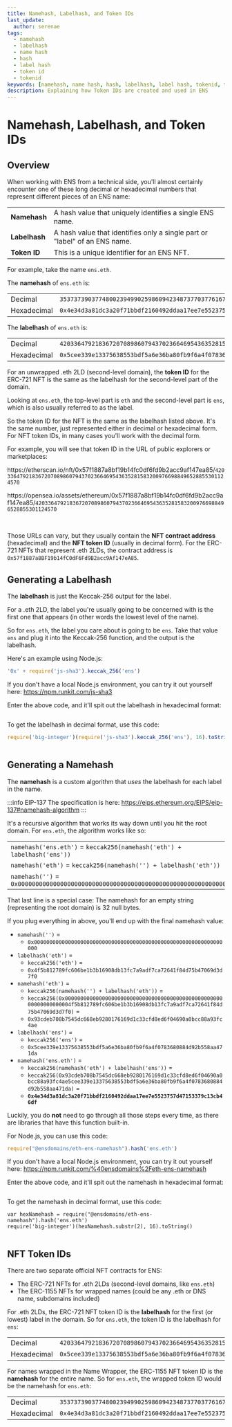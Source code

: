 ```yaml
---
title: Namehash, Labelhash, and Token IDs
last_update:
  author: serenae
tags:
  - namehash
  - labelhash
  - name hash
  - hash
  - label hash
  - token id
  - tokenid
keywords: [namehash, name hash, hash, labelhash, label hash, tokenid, token id]
description: Explaining how Token IDs are created and used in ENS
---
```


# Namehash, Labelhash, and Token IDs

## Overview

When working with ENS from a technical side, you'll almost certainly encounter one of these long decimal or hexadecimal numbers that represent different pieces of an ENS name:

| | |
|-|-|
| **Namehash** | A <Link to="https://en.wikipedia.org/wiki/Hash_function">hash</Link> value that uniquely identifies a single ENS name. |
| **Labelhash** | A <Link to="https://en.wikipedia.org/wiki/Hash_function">hash</Link> value that identifies only a single part or "label" of an ENS name. |
| **Token ID** | This is a unique identifier for an ENS NFT. |

For example, take the name `ens.eth`.

The **namehash** of `ens.eth` is:

| | |
|-|-|
| Decimal | `35373739037748002394990259860942348737703776167876918520233297406984196933343` |
| Hexadecimal | `0x4e34d3a81dc3a20f71bbdf2160492ddaa17ee7e5523757d47153379c13cb46df` |

The **labelhash** of `ens.eth` is:

| | |
|-|-|
| Decimal | `42033647921836720708986079437023664695436352815832009766988496528855301124570`
| Hexadecimal | `0x5cee339e13375638553bdf5a6e36ba80fb9f6a4f0783680884d92b558aa471da` |

For an unwrapped .eth 2LD (second-level domain), the **token ID** for the ERC-721 NFT is the same as the labelhash for the second-level part of the domain.

Looking at `ens.eth`, the top-level part is `eth` and the second-level part is `ens`, which is also usually referred to as the label.

So the token ID for the NFT is the same as the labelhash listed above. It's the same number, just represented either in decimal or hexadecimal form. For NFT token IDs, in many cases you'll work with the decimal form.

For example, you will see that token ID in the URL of public explorers or marketplaces:

<Tabs>
<TabItem value="etherscan" default>

https‍://etherscan.io/nft/0x57f1887a8bf19b14fc0df6fd9b2acc9af147ea85/`42033647921836720708986079437023664695436352815832009766988496528855301124570`

</TabItem>
<TabItem value="OpenSea">

https‍://opensea.io/assets/ethereum/0x57f1887a8bf19b14fc0df6fd9b2acc9af147ea85/`42033647921836720708986079437023664695436352815832009766988496528855301124570`

</TabItem>
</Tabs>

<br/>

Those URLs can vary, but they usually contain the **NFT contract address** (hexadecimal) and the **NFT token ID** (usually in decimal form). For the ERC-721 NFTs that represent .eth 2LDs, the contract address is <Link to="https://etherscan.io/address/0x57f1887a8bf19b14fc0df6fd9b2acc9af147ea85">`0x57f1887a8BF19b14fC0dF6Fd9B2acc9Af147eA85`</Link>.

## Generating a Labelhash

The **labelhash** is just the <Link to="https://en.wikipedia.org/wiki/SHA-3">Keccak-256</Link> output for the label.

For a .eth 2LD, the label you're usually going to be concerned with is the first one that appears (in other words the lowest level of the name).

So for `ens.eth`, the label you care about is going to be `ens`. Take that value `ens` and plug it into the Keccak-256 function, and the output is the labelhash.

Here's an example using Node.js:

```js
'0x' + require('js-sha3').keccak_256('ens')
```

If you don't have a local Node.js environment, you can try it out yourself here: <Link to="https://npm.runkit.com/js-sha3">https://npm.runkit.com/js-sha3</Link>

Enter the above code, and it'll spit out the labelhash in hexadecimal format:

<BrowserWindow url="https://npm.runkit.com/js-sha3">
  <div style={{'padding':'25px'}}>
    <Image img="/img/namehash-1.png"/>
  </div>
</BrowserWindow>

To get the labelhash in decimal format, use this code:
```js
require('big-integer')(require('js-sha3').keccak_256('ens'), 16).toString()
```

<BrowserWindow url="https://npm.runkit.com/js-sha3">
  <div style={{'padding':'25px'}}>
    <Image img="/img/namehash-2.png"/>
  </div>
</BrowserWindow>

## Generating a Namehash

The **namehash** is a custom algorithm that *uses* the labelhash for each label in the name.

:::info EIP-137
The specification is here: <Link to="https://eips.ethereum.org/EIPS/eip-137#namehash-algorithm">https://eips.ethereum.org/EIPS/eip-137#namehash-algorithm</Link>
:::

It's a recursive algorithm that works its way down until you hit the root domain. For `ens.eth`, the algorithm works like so:

| |
|-|
| `namehash('ens.eth')` = `keccak256(namehash('eth') + labelhash('ens'))` |
| `namehash('eth')` = `keccak256(namehash('') + labelhash('eth'))` |
| `namehash('')` = `0x0000000000000000000000000000000000000000000000000000000000000000` |

That last line is a special case: The namehash for an empty string (representing the root domain) is 32 null bytes.

If you plug everything in above, you'll end up with the final namehash value:

* `namehash('')` =
  * `0x0000000000000000000000000000000000000000000000000000000000000000`
* `labelhash('eth')` = 
  * `keccak256('eth')` =
  * `0x4f5b812789fc606be1b3b16908db13fc7a9adf7ca72641f84d75b47069d3d7f0`
* `namehash('eth')` = 
  * `keccak256(namehash('') + labelhash('eth'))` =
  * `keccak256(0x00000000000000000000000000000000000000000000000000000000000000004f5b812789fc606be1b3b16908db13fc7a9adf7ca72641f84d75b47069d3d7f0)` =
  * `0x93cdeb708b7545dc668eb9280176169d1c33cfd8ed6f04690a0bcc88a93fc4ae`
* `labelhash('ens')` =
  * `keccak256('ens')` =
  * `0x5cee339e13375638553bdf5a6e36ba80fb9f6a4f0783680884d92b558aa471da`
* `namehash('ens.eth')` =
  * `keccak256(namehash('eth') + labelhash('ens'))` =
  * `keccak256(0x93cdeb708b7545dc668eb9280176169d1c33cfd8ed6f04690a0bcc88a93fc4ae5cee339e13375638553bdf5a6e36ba80fb9f6a4f0783680884d92b558aa471da)` =
  * **`0x4e34d3a81dc3a20f71bbdf2160492ddaa17ee7e5523757d47153379c13cb46df`**

Luckily, you do **not** need to go through all those steps every time, as there are libraries that have this function built-in.

For Node.js, you can use this code:
```js
require("@ensdomains/eth-ens-namehash").hash('ens.eth')
```

If you don't have a local Node.js environment, you can try it out yourself here: <Link to="https://npm.runkit.com/%40ensdomains%2Feth-ens-namehash">https://npm.runkit.com/%40ensdomains%2Feth-ens-namehash</Link>

Enter the above code, and it'll spit out the namehash in hexadecimal format:

<BrowserWindow url="https://npm.runkit.com/%40ensdomains%2Feth-ens-namehash">
  <div style={{'padding':'25px'}}>
    <Image img="/img/namehash-3.png"/>
  </div>
</BrowserWindow>

To get the namehash in decimal format, use this code:
```
var hexNamehash = require("@ensdomains/eth-ens-namehash").hash('ens.eth')
require('big-integer')(hexNamehash.substr(2), 16).toString()
```

<BrowserWindow url="https://npm.runkit.com/%40ensdomains%2Feth-ens-namehash">
  <div style={{'padding':'25px'}}>
    <Image img="/img/namehash-4.png"/>
  </div>
</BrowserWindow>

## NFT Token IDs

There are two separate official NFT contracts for ENS:

* The ERC-721 NFTs for .eth 2LDs (second-level domains, like `ens.eth`)
* The ERC-1155 NFTs for wrapped names (could be any .eth or DNS name, subdomains included)

For .eth 2LDs, the ERC-721 NFT token ID is the **labelhash** for the first (or lowest) label in the domain. So for `ens.eth`, the token ID is the labelhash for `ens`:

|||
|-|-|
| Decimal | `42033647921836720708986079437023664695436352815832009766988496528855301124570` |
| Hexadecimal | `0x5cee339e13375638553bdf5a6e36ba80fb9f6a4f0783680884d92b558aa471da` |

For names wrapped in the Name Wrapper, the ERC-1155 NFT token ID is the **namehash** for the entire name. So for `ens.eth`, the wrapped token ID would be the namehash for `ens.eth`:

|||
|-|-|
| Decimal | `35373739037748002394990259860942348737703776167876918520233297406984196933343` |
| Hexadecimal | `0x4e34d3a81dc3a20f71bbdf2160492ddaa17ee7e5523757d47153379c13cb46df` |
